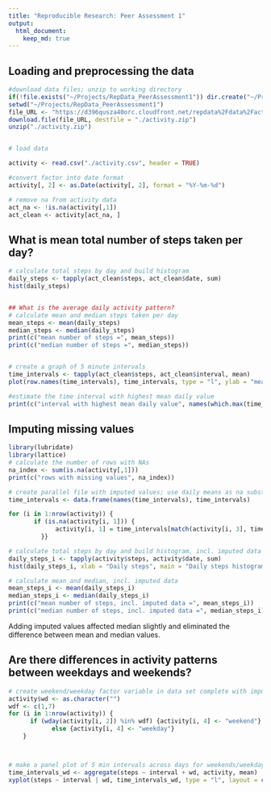 ```yaml
---
title: "Reproducible Research: Peer Assessment 1"
output: 
  html_document:
    keep_md: true
---
```


## Loading and preprocessing the data
```r
#download data files; unzip to working directory
if(!file.exists("~/Projects/RepData_PeerAssessment1")) dir.create("~/Projects/RepData_PeerAssessment1")
setwd("~/Projects/RepData_PeerAssessment1")
file_URL <- "https://d396qusza40orc.cloudfront.net/repdata%2Fdata%2Factivity.zip"
download.file(file_URL, destfile = "./activity.zip")
unzip("./activity.zip")


# load data

activity <- read.csv("./activity.csv", header = TRUE)

#convert factor into date format
activity[, 2] <- as.Date(activity[, 2], format = "%Y-%m-%d")

# remove na from activity data
act_na <- !is.na(activity[,1])
act_clean <- activity[act_na, ]
```

## What is mean total number of steps taken per day? 

```r
# calculate total steps by day and build histogram
daily_steps <- tapply(act_clean$steps, act_clean$date, sum)
hist(daily_steps)


## What is the average daily activity pattern?
# calculate mean and median steps taken per day
mean_steps <- mean(daily_steps)
median_steps <- median(daily_steps)
print(c("mean number of steps =", mean_steps))
print(c("median number of steps =", median_steps))


# create a graph of 5 minute intervals 
time_intervals <- tapply(act_clean$steps, act_clean$interval, mean)
plot(row.names(time_intervals), time_intervals, type = "l", ylab = "mean across all weeks", xlab = "5 min interval", main = "Mean steps taken in a given time interval")

#estimate the time interval with highest mean daily value
print(c("interval with highest mean daily value", names(which.max(time_intervals))))
```

## Imputing missing values
``` r
library(lubridate)
library(lattice)
# calculate the number of rows with NAs
na_index <- sum(is.na(activity[,1]))
print(c("rows with missing values", na_index))

# create parallel file with imputed values; use daily means as na substitute
time_intervals <- data.frame(names(time_intervals), time_intervals)

for (i in 1:nrow(activity)) {
       if (is.na(activity[i, 1])) {
             activity[i, 1] = time_intervals[match(activity[i, 3], time_intervals$names.time_intervals.), 2]
         }}

# calculate total steps by day and build histogram, incl. imputed data
daily_steps_i <- tapply(activity$steps, activity$date, sum)
hist(daily_steps_i, xlab = "Daily steps", main = "Daily steps histogram, incl. imputed data")

# calculate mean and median, incl. imputed data
mean_steps_i <- mean(daily_steps_i)
median_steps_i <- median(daily_steps_i)
print(c("mean number of steps, incl. imputed data =", mean_steps_i))
print(c("median number of steps, incl. imputed data =", median_steps_i))
```

Adding imputed values affected median slightly and eliminated the difference between mean and median values.


## Are there differences in activity patterns between weekdays and weekends?
```r
# create weekend/weekday factor variable in data set complete with imputed data
activity$wd <- as.character("")
wdf <- c(1,7)
for (i in 1:nrow(activity)) {
      if (wday(activity[i, 2]) %in% wdf) {activity[i, 4] <- "weekend"} 
            else {activity[i, 4] <- "weekday"}
    }



# make a panel plot of 5 min intervals across days for weekends/weekdays
time_intervals_wd <- aggregate(steps ~ interval + wd, activity, mean)
xyplot(steps ~ interval | wd, time_intervals_wd, type = "l", layout = c(1,2))
```